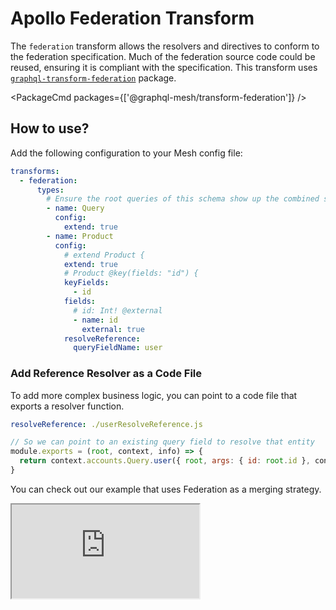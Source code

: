 
# Apollo Federation Transform

The `federation` transform allows the resolvers and directives to conform to the federation specification. Much of the federation source code could be reused, ensuring it is compliant with the specification. This transform uses [`graphql-transform-federation`](https://github.com/0xR/graphql-transform-federation) package.

<PackageCmd packages={['@graphql-mesh/transform-federation']} />

## How to use?

Add the following configuration to your Mesh config file:

```yaml
transforms:
  - federation:
      types:
        # Ensure the root queries of this schema show up the combined schema
        - name: Query
          config:
            extend: true
        - name: Product
          config:
            # extend Product {
            extend: true
            # Product @key(fields: "id") {
            keyFields:
              - id
            fields:
              # id: Int! @external
              - name: id
                external: true
            resolveReference:
              queryFieldName: user
```

### Add Reference Resolver as a Code File

To add more complex business logic, you can point to a code file that exports a resolver function.

```yaml
resolveReference: ./userResolveReference.js
```

```js filename="userResolveReference.js"
// So we can point to an existing query field to resolve that entity
module.exports = (root, context, info) => {
  return context.accounts.Query.user({ root, args: { id: root.id }, context, info })
}
```

<Callout>You can check out our example that uses Federation as a merging strategy.</Callout>

<iframe
  src="https://codesandbox.io/embed/github/Urigo/graphql-mesh/tree/master/examples/federation-example?fontsize=14&hidenavigation=1&theme=dark&module=%2F.meshrc.yml"
  className="mt-6 w-full h-[500px] rounded-md"
  title="federation-example"
  allow="geolocation; microphone; camera; midi; vr; accelerometer; gyroscope; payment; ambient-light-sensor; encrypted-media; usb"
  sandbox="allow-modals allow-forms allow-popups allow-scripts allow-same-origin"
/>


<API />
